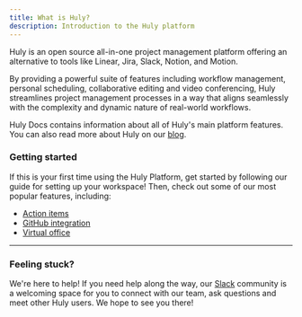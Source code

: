 ```yaml
---
title: What is Huly?
description: Introduction to the Huly platform
---
```



Huly is an open source all-in-one project management platform offering an alternative to tools like Linear, Jira, Slack, Notion, and Motion. 

By providing a powerful suite of features including workflow management, personal scheduling, collaborative editing and video conferencing, Huly streamlines project management processes in a way that aligns seamlessly with the complexity and dynamic nature of real-world workflows.

<YouTube id='LXz9acQJRRk' />

Huly Docs contains information about all of Huly's main platform features. You can also read more about Huly on our <a href="https://huly.blog/" target="_blank">blog</a>.

### Getting started

If this is your first time using the Huly Platform, get started by following our guide for setting up your workspace! Then, check out some of our most popular features, including:

* [Action items](/task-tracking/creating-action-items)
* [GitHub integration](/integrations/github)
* [Virtual office](/communication/virtual-office)

---

### Feeling stuck?

We're here to help! If you need help along the way, our <a href="https://hulycommunity.slack.com/join/shared_invite/zt-29kl7zmwz-2b3RRVTiWhhtAwzHjBm3Wg#/shared-invite/email" target="_blank">Slack</a> community is a welcoming space for you to connect with our team, ask questions and meet other Huly users. We hope to see you there!